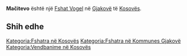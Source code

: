 {{Fshat në Kosovës
 | Emri                = Mačitevo
| srp_N_name = Mačitevo
| srp_N_FULL_NAME_RO = Mačitevo
| srp_N_FULL_NAME_ND_RO = Macitevo
| srp_N_SORT_NAME_RG = MACITEVO
| srp_N_FULL_NAME_RG = Mačitevo
| srp_N_FULL_NAME_ND_RG = Macitevo

 | Emri (Rasa dhanore) = 
 | Figura              = 
 | Shteti              = Kosovo
 | Komuna              = Gjakovë
 | Kodi postar         = 
 | Sipërfaqja          = 

 | Popullsia           = 

 | Regj. i popullsisë  = 
 | Dend. e popullsisë  = 
 | Faqja zyrtare       = 
 <!--- Koordinatat ----> 
 | Gjerësia            = 42.346111
 | Gjatësia            = 21.014722
 | Lartësia            = 
}}
'''Mačitevo''' është një [[Fshat Vogel]] në [[Gjakovë]] të [[Kosovës]].

<!-- == Gjeografia == -->
<!-- == Historia == -->
<!-- == Demografia == -->
== Shih edhe ==
{{Komuna Gjakovë}}
{{Kosovo-Administrata-Cung}}

[[Kategoria:Fshatra në Kosovës]]
[[Kategoria:Fshatra në Kommunes Gjakovë]]
[[Kategoria:Vendbanime në Kosovës]]